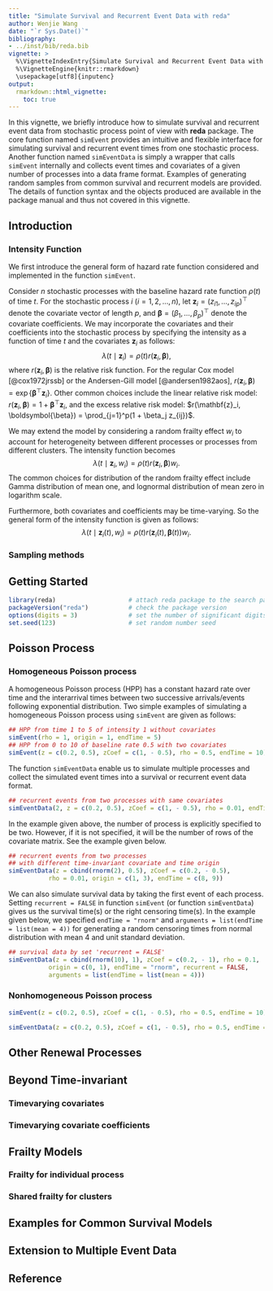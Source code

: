 ```yaml
---
title: "Simulate Survival and Recurrent Event Data with reda"
author: Wenjie Wang
date: "`r Sys.Date()`"
bibliography:
- ../inst/bib/reda.bib
vignette: >
  %\VignetteIndexEntry{Simulate Survival and Recurrent Event Data with reda}
  %\VignetteEngine{knitr::rmarkdown}
  \usepackage[utf8]{inputenc}
output:
  rmarkdown::html_vignette:
    toc: true
---
```



In this vignette, we briefly introduce how to simulate survival and recurrent
event data from stochastic process point of view with **reda** package.  The
core function named `simEvent` provides an intuitive and flexible interface for
simulating survival and recurrent event times from one stochastic process.
Another function named `simEventData` is simply a wrapper that calls `simEvent`
internally and collects event times and covariates of a given number of
processes into a data frame format.  Examples of generating random samples from
common survival and recurrent models are provided. The details of function
syntax and the objects produced are available in the package manual and thus not
covered in this vignette.


## Introduction {#intro}

### Intensity Function {#intensity}

We first introduce the general form of hazard rate function considered and
implemented in the function `simEvent`.


Consider $n$ stochastic processes with the baseline hazard rate function
$\rho(t)$ of time $t$.  For the stochastic process $i$ ($i=1,2,\ldots,n$), let
$\mathbf{z}_i=(z_{i1},\ldots,z_{ip})^{\top}$ denote the covariate vector of
length $p$, and $\boldsymbol{\beta}=(\beta_1,\ldots,\beta_p)^{\top}$ denote the
covariate coefficients.  We may incorporate the covariates and their
coefficients into the stochastic process by specifying the intensity as a
function of time $t$ and the covariates $\mathbf{z}_i$ as follows: $$\lambda(t
\mid \mathbf{z}_i) = \rho(t) r(\mathbf{z}_i, \boldsymbol{\beta}),$$ where
$r(\mathbf{z}_i, \boldsymbol{\beta})$ is the relative risk function. For the
regular Cox model [@cox1972jrssb] or the Andersen-Gill model [@andersen1982aos],
$r(\mathbf{z}_i, \boldsymbol{\beta})=
\exp\{\boldsymbol{\beta}^{\top}\mathbf{z}_i\}$. Other common choices include the
linear relative risk model: $r(\mathbf{z}_i, \boldsymbol{\beta}) = 1 +
\boldsymbol{\beta}^{\top}\mathbf{z}_i$, and the excess relative risk model:
$r(\mathbf{z}_i, \boldsymbol{\beta}) = \prod_{j=1}^p(1 + \beta_j z_{ij})$.


We may extend the model by considering a random frailty effect $w_i$ to account
for heterogeneity between different processes or processes from different
clusters. The intensity function becomes $$\lambda(t \mid \mathbf{z}_i, w_i) =
\rho(t) r(\mathbf{z}_i, \boldsymbol{\beta}) w_i.$$ The common choices for
distribution of the random frailty effect include Gamma distribution of mean
one, and lognormal distribution of mean zero in logarithm scale.


Furthermore, both covariates and coefficients may be time-varying. So the
general form of the intensity function is given as follows: $$\lambda(t \mid
\mathbf{z}_i(t), w_i) = \rho(t) r(\mathbf{z}_i(t), \boldsymbol{\beta}(t)) w_i.$$


### Sampling methods



## Getting Started {#getting-started}

```r
library(reda)                    # attach reda package to the search path
packageVersion("reda")           # check the package version
options(digits = 3)              # set the number of significant digits to print
set.seed(123)                    # set random number seed
```

## Poisson Process {#poisson-process}

### Homogeneous Poisson process {#hpp}

A homogeneous Poisson process (HPP) has a constant hazard rate over time and the
interarrival times between two successive arrivals/events following exponential
distribution.  Two simple examples of simulating a homogeneous Poisson process
using `simEvent` are given as follows:

```r
## HPP from time 1 to 5 of intensity 1 without covariates
simEvent(rho = 1, origin = 1, endTime = 5)
## HPP from 0 to 10 of baseline rate 0.5 with two covariates
simEvent(z = c(0.2, 0.5), zCoef = c(1, - 0.5), rho = 0.5, endTime = 10)
```

The function `simEventData` enable us to simulate multiple processes and collect
the simulated event times into a survival or recurrent event data format.

```r
## recurrent events from two processes with same covariates
simEventData(2, z = c(0.2, 0.5), zCoef = c(1, - 0.5), rho = 0.01, endTime = 5)
```

In the example given above, the number of process is explicitly specified to be
two.  However, if it is not specified, it will be the number of rows of the
covariate matrix. See the example given below.

```r
## recurrent events from two processes
## with different time-invariant covariate and time origin
simEventData(z = cbind(rnorm(2), 0.5), zCoef = c(0.2, - 0.5),
           rho = 0.01, origin = c(1, 3), endTime = c(8, 9))
```

We can also simulate survival data by taking the first event of each process.
Setting `recurrent = FALSE` in function `simEvent` (or function `simEventData`)
gives us the survival time(s) or the right censoring time(s).  In the example
given below, we specified `endTime = "rnorm"` and `arguments = list(endTime =
list(mean = 4))` for generating a random censoring times from normal
distribution with mean 4 and unit standard deviation.

```r
## survival data by set 'recurrent = FALSE'
simEventData(z = cbind(rnorm(10), 1), zCoef = c(0.2, - 1), rho = 0.1,
           origin = c(0, 1), endTime = "rnorm", recurrent = FALSE,
           arguments = list(endTime = list(mean = 4)))
```


### Nonhomogeneous Poisson process {#nhpp}

```r
simEvent(z = c(0.2, 0.5), zCoef = c(1, - 0.5), rho = 0.5, endTime = 10)
```

```r
simEventData(z = c(0.2, 0.5), zCoef = c(1, - 0.5), rho = 0.5, endTime = 10)
```

## Other Renewal Processes {#renewal-processes}

## Beyond Time-invariant

### Timevarying covariates

### Timevarying covariate coefficients


## Frailty Models {#frailty}

### Frailty for individual process {#individual-frailty}

### Shared frailty for clusters {#shared-frailty}


## Examples for Common Survival Models {#common-dist}


## Extension to Multiple Event Data {#multiple-event}



## Reference
